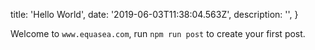 
  title: 'Hello World',
  date: '2019-06-03T11:38:04.563Z',
  description: '',
}

Welcome to `www.equasea.com`, run `npm run post` to create your first post.

